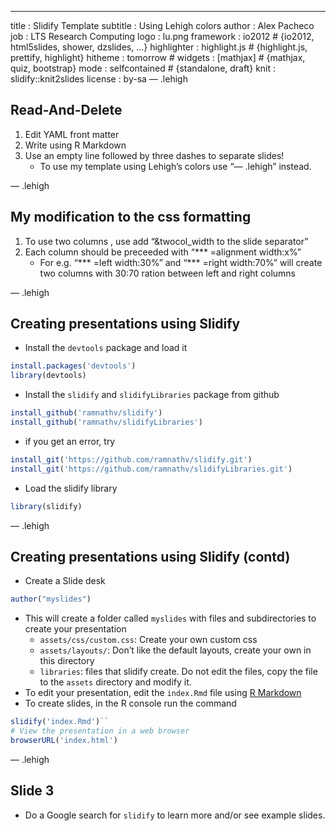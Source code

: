---
title       : Slidify Template 
subtitle    : Using Lehigh colors
author      : Alex Pacheco
job         : LTS Research Computing
logo        : lu.png
framework   : io2012        # {io2012, html5slides, shower, dzslides, ...}
highlighter : highlight.js  # {highlight.js, prettify, highlight}
hitheme     : tomorrow      # 
widgets     : [mathjax]            # {mathjax, quiz, bootstrap}
mode        : selfcontained # {standalone, draft}
knit        : slidify::knit2slides
license     : by-sa
---  .lehigh

## Read-And-Delete

1. Edit YAML front matter
2. Write using R Markdown
3. Use an empty line followed by three dashes to separate slides!
   * To use my template using Lehigh's  colors use "---  .lehigh" instead. 

--- .lehigh

## My modification to the css formatting

1. To use two columns , use add "&twocol_width to the slide separator"
2. Each column should be preceeded with "*** =alignment width:x%"
    * For e.g. "*** =left width:30%" and "*** =right width:70%" will create two columns with 30:70 ration between left and right columns

--- .lehigh

## Creating presentations using Slidify

* Install the `devtools` package and load it

```r
install.packages('devtools')
library(devtools)
```

* Install the `slidify` and `slidifyLibraries` package from github

```r
install_github('ramnathv/slidify')
install_github('ramnathv/slidifyLibraries')
```

* if you get an error, try 

```r
install_git('https://github.com/ramnathv/slidify.git') 
install_git('https://github.com/ramnathv/slidifyLibraries.git')
```

* Load the slidify library

```r
library(slidify)
```

--- .lehigh

## Creating presentations using Slidify (contd)

* Create a Slide desk
```r
author("myslides")
```

* This will create a folder called `myslides` with files and subdirectories to create your presentation
   - `assets/css/custom.css`: Create your own custom css
   - `assets/layouts/`: Don't like the default layouts, create your own in this directory
   - `libraries`: files that slidify create. Do not edit the files, copy the file to the `assets` directory and modify it.
* To edit your presentation, edit the `index.Rmd` file using [R Markdown](http://rmarkdown.rstudio.com/)
* To create slides, in the R console run the command

```r
slidify('index.Rmd')``
# View the presentation in a web browser
browserURL('index.html')
```


--- .lehigh


## Slide 3


* Do a Google search for `slidify` to learn more and/or see example slides.

